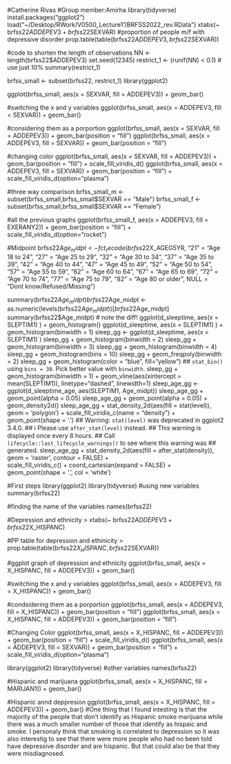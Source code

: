 #Catherine Rivas
#Group member:Amirha
library(tidyverse)
install.packages("ggplot2")
load("~/Desktop/RWork/V0500_Lecture1”/BRFSS2022_rev.RData")
xtabs(~ brfss22$ADDEPEV3 + brfss22$SEXVAR)
#proportion of people m/f with depressive disorder 
prop.table(table(brfss22$ADDEPEV3, brfss22$SEXVAR))
 
#code to shorten the length of observations
 NN <- length(brfss22$ADDEPEV3)
set.seed(12345)
restrict_1 <- (runif(NN) < 0.1) # use just 10% 
summary(restrict_1)

 brfss_small <- subset(brfss22, restrict_1)
 library(ggplot2)
 
 ggplot(brfss_small, aes(x = SEXVAR, fill = ADDEPEV3)) + geom_bar()
 
#switching the x and y variables
ggplot(brfss_small, aes(x = ADDEPEV3, fill = SEXVAR)) + geom_bar()

#considering them as a porportion
ggplot(brfss_small, aes(x = SEXVAR, fill = ADDEPEV3)) + geom_bar(position = "fill")
ggplot(brfss_small, aes(x = ADDEPEV3, fill = SEXVAR)) + geom_bar(position = "fill")

#changing color
ggplot(brfss_small, aes(x = SEXVAR, fill = ADDEPEV3)) + geom_bar(position = "fill") + scale_fill_viridis_d()
ggplot(brfss_small, aes(x = ADDEPEV3, fill = SEXVAR)) + geom_bar(position = "fill") + scale_fill_viridis_d(option="plasma")


#three way comparison
brfss_small_m <- subset(brfss_small,brfss_small$SEXVAR == "Male")
brfss_small_f <- subset(brfss_small,brfss_small$SEXVAR == "Female")

#all the previous graphs
ggplot(brfss_small_f, aes(x = ADDEPEV3, fill = EXERANY2)) + geom_bar(position = "fill") + scale_fill_viridis_d(option="rocket")

#Midpoint
brfss22$Age_midpt <- fct_recode(brfss22$X_AGEG5YR, "21" = "Age 18 to 24",
                                "27" = "Age 25 to 29", "32" = "Age 30 to 34",
                                "37" = "Age 35 to 39", "42" = "Age 40 to 44",
                                "47" = "Age 45 to 49", "52" = "Age 50 to 54",
                                "57" = "Age 55 to 59", "62" = "Age 60 to 64",
                                "67" = "Age 65 to 69", "72" = "Age 70 to 74",
                                "77" = "Age 75 to 79", "82" = "Age 80 or older",
                                NULL = "Dont know/Refused/Missing")

summary(brfss22$Age_midpt)
brfss22$Age_midpt <- as.numeric(levels(brfss22$Age_midpt))[brfss22$Age_midpt]
summary(brfss22$Age_midpt) # note the diff!
ggplot(d_sleeptime, aes(x = SLEPTIM1) ) + geom_histogram()
ggplot(d_sleeptime, aes(x = SLEPTIM1) ) + geom_histogram(binwidth = 1)
sleep_gg <- ggplot(d_sleeptime, aes(x = SLEPTIM1) )
sleep_gg + geom_histogram(binwidth = 2)
sleep_gg + geom_histogram(binwidth = 3)
sleep_gg + geom_histogram(binwidth = 4)
sleep_gg + geom_histogram(bins = 10)
sleep_gg + geom_freqpoly(binwidth = 2)
sleep_gg + geom_histogram(color = "blue", fill="yellow")
## `stat_bin()` using `bins = 30`. Pick better value with `binwidth`.
sleep_gg + geom_histogram(binwidth = 1) + geom_vline(aes(xintercept = mean(SLEPTIM1)), linetype="dashed", linewidth=1)
sleep_age_gg <- ggplot(d_sleeptime_age, aes(SLEPTIM1, Age_midpt)) 
sleep_age_gg + geom_point(alpha = 0.05)
sleep_age_gg + geom_point(alpha = 0.05) + geom_density2d()
sleep_age_gg +   stat_density_2d(aes(fill = stat(level)), geom = 'polygon') +
  scale_fill_viridis_c(name = "density") +
  geom_point(shape = '.')
  ## Warning: `stat(level)` was deprecated in ggplot2 3.4.0.
## ℹ Please use `after_stat(level)` instead.
## This warning is displayed once every 8 hours.
## Call `lifecycle::last_lifecycle_warnings()` to see where this warning was
## generated.
sleep_age_gg + stat_density_2d(aes(fill = after_stat(density)), geom = 'raster', contour = FALSE) +       
  scale_fill_viridis_c() +
  coord_cartesian(expand = FALSE) +
  geom_point(shape = '.', col = 'white')

#First steps
 library(ggplot2)
 library(tidyverse)
#using new variables
summary(brfss22) 

#finding the name of the variables 
names(brfss22)

#Depression and ethnicity 
> xtabs(~ brfss22$ADDEPEV3 + brfss22$X_HISPANC)

#PP table for depression and ethinicity 
> prop.table(table(brfss22$X_HISPANC, brfss22$SEXVAR))
  
#ggplot graph of depression and ethnicity 
ggplot(brfss_small, aes(x = X_HISPANC, fill = ADDEPEV3)) + geom_bar()

#switching the x and y variables 
ggplot(brfss_small, aes(x = ADDEPEV3, fill = X_HISPANC)) + geom_bar()

#condsidering them as a porportion
ggplot(brfss_small, aes(x = ADDEPEV3, fill = X_HISPANC)) + geom_bar(position = "fill")
ggplot(brfss_small, aes(x = X_HISPANC, fill = ADDEPEV3)) + geom_bar(position = "fill")

#Changing Color 
ggplot(brfss_small, aes(x = X_HISPANC, fill = ADDEPEV3)) + geom_bar(position = "fill") + scale_fill_viridis_d()
ggplot(brfss_small, aes(x = ADDEPEV3, fill = SEXVAR)) + geom_bar(position = "fill") + scale_fill_viridis_d(option="plasma")


library(ggplot2)
library(tidyverse)
#other variables
names(brfss22)

#Hispanic and marijuana 
ggplot(brfss_small, aes(x = X_HISPANC, fill = MARIJAN1)) + geom_bar()

#Hispanic annd deppresion 
ggplot(brfss_small, aes(x = X_HISPANC, fill = ADDEPEV3)) + geom_bar()
#One thing that I found intesting is that the majority of the people that don't identify as Hispanic smoke marijuana while there was a much smaller number of those that identify as hispaic and smoke. I personaly think that smoking is correlated to depression so it was also interestig to see that there were more people who had no been told have depressive disorder and are hispanic. But that could also be that they were misdiagnosed. 





